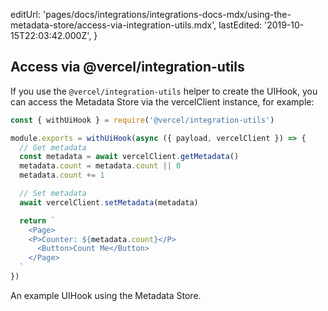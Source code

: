 
  editUrl:
    'pages/docs/integrations/integrations-docs-mdx/using-the-metadata-store/access-via-integration-utils.mdx',
  lastEdited: '2019-10-15T22:03:42.000Z',
}

## Access via @vercel/integration-utils

If you use the `@vercel/integration-utils` helper to create the UIHook, you can access the Metadata Store via the vercelClient instance, for example:

```js
const { withUiHook } = require('@vercel/integration-utils')

module.exports = withUiHook(async ({ payload, vercelClient }) => {
  // Get metadata
  const metadata = await vercelClient.getMetadata()
  metadata.count = metadata.count || 0
  metadata.count += 1

  // Set metadata
  await vercelClient.setMetadata(metadata)

  return `
    <Page>
    <P>Counter: ${metadata.count}</P>
      <Button>Count Me</Button>
    </Page>
  `
})
```

<Caption>An example UIHook using the Metadata Store.</Caption>
